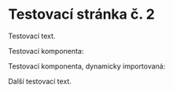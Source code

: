# Testovací stránka č. 2

Testovací text.

Testovací komponenta:

<Test />

Testovací komponenta, dynamicky importovaná:

<TestDynamic />

Další testovací text.